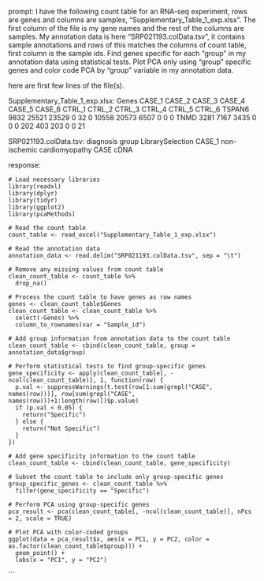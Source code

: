 prompt:
I have the following count table for an RNA-seq experiment, rows are genes and columns are samples, "Supplementary_Table_1_exp.xlsx". The first column of the file is my gene names and the rest of the columns are samples. My annotation data is here  "SRP021193.colData.tsv", it contains sample annotations and rows of this matches the columns of count table, first column is the sample ids. Find genes specific for each "group" in my annotation data  using statistical tests. Plot PCA only using "group" specific genes and color code PCA by "group" variable in my annotation data.

here are first few lines of the file(s).

Supplementary_Table_1_exp.xlsx:
Genes	CASE_1	CASE_2	CASE_3	CASE_4	CASE_5	CASE_6	CTRL_1	CTRL_2	CTRL_3	CTRL_4	CTRL_5	CTRL_6
TSPAN6	9832	25521	23529	0	32	0	10558	20573	6507	0	0	 0
TNMD	3281	 7167	 3435	0	 0	0	  202	  403	 203	0	0	21


SRP021193.colData.tsv:
diagnosis	group	LibrarySelection
CASE_1	non-ischemic cardiomyopathy	CASE	cDNA


response:
```
# Load necessary libraries
library(readxl)
library(dplyr)
library(tidyr)
library(ggplot2)
library(pcaMethods)

# Read the count table
count_table <- read_excel("Supplementary_Table_1_exp.xlsx")

# Read the annotation data
annotation_data <- read.delim("SRP021193.colData.tsv", sep = "\t")

# Remove any missing values from count table
clean_count_table <- count_table %>%
  drop_na()

# Process the count table to have genes as row names
genes <- clean_count_table$Genes
clean_count_table <- clean_count_table %>%
  select(-Genes) %>%
  column_to_rownames(var = "Sample_id")

# Add group information from annotation data to the count table
clean_count_table <- cbind(clean_count_table, group = annotation_data$group)

# Perform statistical tests to find group-specific genes
gene_specificity <- apply(clean_count_table[, -ncol(clean_count_table)], 1, function(row) {
  p.val <- suppressWarnings(t.test(row[1:sum(grepl("CASE", names(row)))], row[sum(grepl("CASE", names(row)))+1:length(row)])$p.value)
  if (p.val < 0.05) {
    return("Specific")
  } else {
    return("Not Specific")
  }
})

# Add gene specificity information to the count table
clean_count_table <- cbind(clean_count_table, gene_specificity)

# Subset the count table to include only group-specific genes
group_specific_genes <- clean_count_table %>%
  filter(gene_specificity == "Specific")

# Perform PCA using group-specific genes
pca_result <- pca(clean_count_table[, -ncol(clean_count_table)], nPcs = 2, scale = TRUE)

# Plot PCA with color-coded groups
ggplot(data = pca_result$x, aes(x = PC1, y = PC2, color = as.factor(clean_count_table$group))) +
  geom_point() +
  labs(x = "PC1", y = "PC2")
```
```
